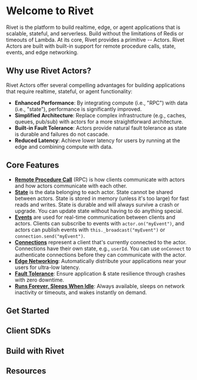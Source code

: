 
# Welcome to Rivet

Rivet is the platform to build realtime, edge, or agent applications that is scalable, stateful, and serverless. Build without the limitations of Redis or timeouts of Lambda. At its core, Rivet provides a primitive -- Actors. Rivet Actors are built with built-in support for remote procedure calls, state, events, and edge networking.

## Why use Rivet Actors?

Rivet Actors offer several compelling advantages for building applications that require realtime, stateful, or agent functionality:

- **Enhanced Performance**: By integrating compute (i.e., "RPC") with data (i.e., "state"), performance is significantly improved.
- **Simplified Architecture**: Replace complex infrastructure (e.g., caches, queues, pub/sub) with actors for a more straightforward architecture.
- **Built-in Fault Tolerance**: Actors provide natural fault tolerance as state is durable and failures do not cascade.
- **Reduced Latency**: Achieve lower latency for users by running at the edge and combining compute with data.

## Core Features

- [**Remote Procedure Call**](/docs/rpc) (RPC) is how clients communicate with actors and how actors communicate with each other.
- [**State**](/docs/state) is the data belonging to each actor. State cannot be shared between actors. State is stored in memory (unless it's too large) for fast reads and writes. State is durable and will always survive a crash or upgrade. You can update state without having to do anything special.
- [**Events**](/docs/events) are used for real-time communication between clients and actors. Clients can subscribe to events with `actor.on("myEvent")`, and actors can publish events with `this._broadcast("myEvent")` or `connection.send("myEvent")`.
- [**Connections**](/docs/connections) represent a client that's currently connected to the actor. Connections have their own state, e.g., `userId`. You can use `onConnect` to authenticate connections before they can communicate with the actor.
- [**Edge Networking**](/docs/edge): Automatically distribute your applications near your users for ultra-low latency.
- [**Fault Tolerance**](/docs/fault-tolerance): Ensure application & state resilience through crashes with zero downtime.
- [**Runs Forever, Sleeps When Idle**](/docs/lifecycle): Always available, sleeps on network inactivity or timeouts, and wakes instantly on demand.

## Get Started

<CardGroup>
  <Card title='Initial Setup' href='/docs/setup' />
  <Card title='Actor SDK' href='https://jsr.io/@rivet-gg/actor/doc' target='_blank' />
</CardGroup>

## Client SDKs

<CardGroup>
  <Card title='JavaScript' href='https://jsr.io/@rivet-gg/actor-client' target='_blank' />
  <Card title='TypeScript' href='https://jsr.io/@rivet-gg/actor-client' target='_blank' />
</CardGroup>

## Build with Rivet

<CardGroup>
  <Card title='Create & Manage Actors' href='/docs/manage' />
  <Card title='Remote Procedure Calls' href='/docs/rpc' />
  <Card title='State' href='/docs/state' />
  <Card title='Events' href='/docs/events' />
  <Card title='Scaling & Concurrency' href='/docs/scaling' />
  <Card title='Edge Networking' href='/docs/edge' />
</CardGroup>

## Resources

<CardGroup>
  <Card title='Configuration' href='/docs/config' />
  <Card title='Troubleshooting' href='/docs/troubleshooting' />
  <Card title='FAQ' href='/docs/faq' />
  <Card title='Self-Hosting' href='/docs/self-hosting' />
</CardGroup>
